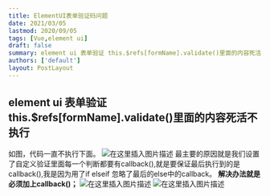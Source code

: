 ```yaml
---
title: ElementUI表单验证码问题
date: 2021/03/05
lastmod: 2020/09/05
tags: [Vue,element ui]
draft: false
summary: element ui 表单验证 this.$refs[formName].validate()里面的内容死活不执行
authors: ['default']
layout: PostLayout
---
```

## element ui 表单验证 this.$refs[formName].validate()里面的内容死活不执行
如图，代码一直不执行下面。
![在这里插入图片描述](https://img-blog.csdnimg.cn/20201228212119491.png?x-oss-process=image/watermark,type_ZmFuZ3poZW5naGVpdGk,shadow_10,text_aHR0cHM6Ly9ibG9nLmNzZG4ubmV0L3FxXzQzNDkwMzcy,size_16,color_FFFFFF,t_70)
最主要的原因就是我们设置了自定义验证里面每一个判断都要有callback(),就是要保证最后执行到的是callback(),我是因为用了if elseif 忽略了最后的else中的callback。
**解决办法就是必须加上callback()；**
![在这里插入图片描述](https://img-blog.csdnimg.cn/20201228212212803.png?x-oss-process=image/watermark,type_ZmFuZ3poZW5naGVpdGk,shadow_10,text_aHR0cHM6Ly9ibG9nLmNzZG4ubmV0L3FxXzQzNDkwMzcy,size_16,color_FFFFFF,t_70)
![在这里插入图片描述](https://img-blog.csdnimg.cn/20201228212410733.png?x-oss-process=image/watermark,type_ZmFuZ3poZW5naGVpdGk,shadow_10,text_aHR0cHM6Ly9ibG9nLmNzZG4ubmV0L3FxXzQzNDkwMzcy,size_16,color_FFFFFF,t_70)
